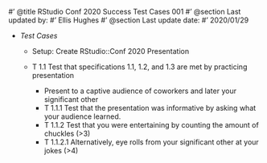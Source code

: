 #' @title RStudio Conf 2020 Success Test Cases 001
#' @section Last updated by:
#' Ellis Hughes
#' @section Last update date:
#' 2020/01/29

+ _Test Cases_

  + Setup: Create RStudio::Conf 2020 Presentation

  + T 1.1 Test that specifications 1.1, 1.2, and 1.3 are met by practicing presentation

    - Present to a captive audience of coworkers and later your significant other
    + T 1.1.1 Test that the presentation was informative by asking what your audience learned.
    + T 1.1.2 Test that you were entertaining by counting the amount of chuckles (>3)
    + T 1.1.2.1 Alternatively, eye rolls from your significant other at your jokes (>4)
